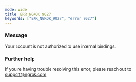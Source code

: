 ```yaml
---
mode: wide
title: ERR_NGROK_9027
keywords: ["ERR_NGROK_9027", "error 9027"]
---
```



### Message

Your account is not authorized to use internal bindings.

<ErrorDetails />

### Further help

If you're having trouble resolving this error, please reach out to [support@ngrok.com](mailto:support@ngrok.com?subject=Help%20with%20ERR_NGROK_9027)

